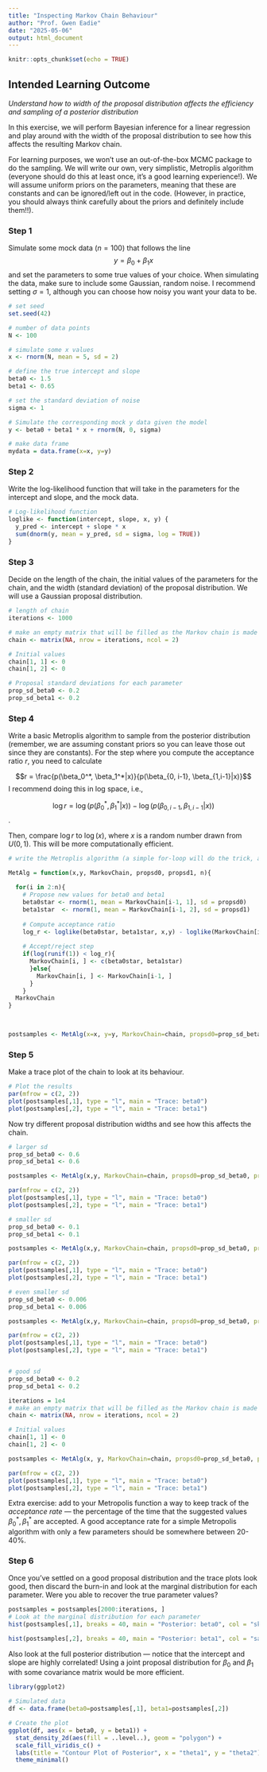 ---
title: "Inspecting Markov Chain Behaviour"
author: "Prof. Gwen Eadie"
date: "2025-05-06"
output: html_document
---

```{r setup, include=FALSE}
knitr::opts_chunk$set(echo = TRUE)
```

## Intended Learning Outcome 

_Understand how to width of the proposal distribution affects the efficiency and sampling of a posterior distribution_


In this exercise, we will perform Bayesian inference for a linear regression and play around with the width of the proposal distribution to see how this affects the resulting Markov chain. 

For learning purposes, we won't use an out-of-the-box MCMC package to do the sampling. We will write our own, very simplistic, Metroplis algorithm (everyone should do this at least once, it's a good learning experience!). We will assume uniform priors on the parameters, meaning that these are constants and can be ignored/left out in the code. (However, in practice, you should always think carefully about the priors and definitely include them!!).

### Step 1

Simulate some mock data ($n=100$) that follows the line $$y = \beta_0 + \beta_1 x$$ and set the parameters to some true values of your choice. When simulating the data, make sure to include some Gaussian, random noise. I recommend setting $\sigma=1$, although you can choose how noisy you want your data to be.

```{r}
# set seed
set.seed(42)

# number of data points
N <- 100

# simulate some x values
x <- rnorm(N, mean = 5, sd = 2)

# define the true intercept and slope
beta0 <- 1.5
beta1 <- 0.65

# set the standard deviation of noise
sigma <- 1

# Simulate the corresponding mock y data given the model
y <- beta0 + beta1 * x + rnorm(N, 0, sigma)

# make data frame
mydata = data.frame(x=x, y=y)
```


### Step 2

Write the log-likelihood function that will take in the parameters for the intercept and slope, and the mock data. 

```{r}
# Log-likelihood function
loglike <- function(intercept, slope, x, y) {
  y_pred <- intercept + slope * x
  sum(dnorm(y, mean = y_pred, sd = sigma, log = TRUE))
}
```


### Step 3

Decide on the length of the chain, the initial values of the parameters for the chain, and the width (standard deviation) of the proposal distribution. We will use a Gaussian proposal distribution. 

```{r}
# length of chain
iterations <- 1000

# make an empty matrix that will be filled as the Markov chain is made
chain <- matrix(NA, nrow = iterations, ncol = 2)

# Initial values
chain[1, 1] <- 0
chain[1, 2] <- 0

# Proposal standard deviations for each parameter
prop_sd_beta0 <- 0.2
prop_sd_beta1 <- 0.2
```


### Step 4


Write a basic Metroplis algorithm to sample from the posterior distribution (remember, we are assuming constant priors so you can leave those out since they are constants). For the step where you compute the acceptance ratio $r$, you need to calculate

$$r = \frac{p(\beta_0^*, \beta_1^*|x)}{p(\beta_{0, i-1}, \beta_{1,i-1}|x)}$$
I recommend doing this in log space, i.e.,

$$\log{r} = \log{(p(\beta_0^*, \beta_1^*|x))} - \log{(p(\beta_{0, i-1}, \beta_{1,i-1}|x))}$$.


Then, compare $\log{r}$ to $\log{(x)}$, where $x$ is a random number drawn from $U(0,1)$. This will be more computationally efficient.


```{r}
# write the Metroplis algorithm (a simple for-loop will do the trick, and should be very quick for this model)

MetAlg = function(x,y, MarkovChain, propsd0, propsd1, n){
  
  for(i in 2:n){
    # Propose new values for beta0 and beta1
    beta0star <- rnorm(1, mean = MarkovChain[i-1, 1], sd = propsd0)
    beta1star  <- rnorm(1, mean = MarkovChain[i-1, 2], sd = propsd1)
  
    # Compute acceptance ratio
    log_r <- loglike(beta0star, beta1star, x,y) - loglike(MarkovChain[i-1,1], MarkovChain[i-1, 2], x,y)
  
    # Accept/reject step
    if(log(runif(1)) < log_r){
      MarkovChain[i, ] <- c(beta0star, beta1star)
      }else{
        MarkovChain[i, ] <- MarkovChain[i-1, ]
      }
    }
  MarkovChain
}
  


postsamples <- MetAlg(x=x, y=y, MarkovChain=chain, propsd0=prop_sd_beta0, propsd1 = prop_sd_beta1, n=iterations)
```


### Step 5


Make a trace plot of the chain to look at its behaviour.

```{r}
# Plot the results
par(mfrow = c(2, 2))
plot(postsamples[,1], type = "l", main = "Trace: beta0")
plot(postsamples[,2], type = "l", main = "Trace: beta1")

```


Now try different proposal distribution widths and see how this affects the chain. 
```{r}
# larger sd
prop_sd_beta0 <- 0.6
prop_sd_beta1 <- 0.6

postsamples <- MetAlg(x,y, MarkovChain=chain, propsd0=prop_sd_beta0, propsd1 = prop_sd_beta1, n=iterations)

par(mfrow = c(2, 2))
plot(postsamples[,1], type = "l", main = "Trace: beta0")
plot(postsamples[,2], type = "l", main = "Trace: beta1")

# smaller sd
prop_sd_beta0 <- 0.1
prop_sd_beta1 <- 0.1

postsamples <- MetAlg(x,y, MarkovChain=chain, propsd0=prop_sd_beta0, propsd1 = prop_sd_beta1, n=iterations)

par(mfrow = c(2, 2))
plot(postsamples[,1], type = "l", main = "Trace: beta0")
plot(postsamples[,2], type = "l", main = "Trace: beta1")

# even smaller sd
prop_sd_beta0 <- 0.006
prop_sd_beta1 <- 0.006

postsamples <- MetAlg(x,y, MarkovChain=chain, propsd0=prop_sd_beta0, propsd1 = prop_sd_beta1, n=iterations)

par(mfrow = c(2, 2))
plot(postsamples[,1], type = "l", main = "Trace: beta0")
plot(postsamples[,2], type = "l", main = "Trace: beta1")


# good sd
prop_sd_beta0 <- 0.2
prop_sd_beta1 <- 0.2

iterations = 1e4
# make an empty matrix that will be filled as the Markov chain is made
chain <- matrix(NA, nrow = iterations, ncol = 2)

# Initial values
chain[1, 1] <- 0
chain[1, 2] <- 0

postsamples <- MetAlg(x, y, MarkovChain=chain, propsd0=prop_sd_beta0, propsd1 = prop_sd_beta1, n=iterations)

par(mfrow = c(2, 2))
plot(postsamples[,1], type = "l", main = "Trace: beta0")
plot(postsamples[,2], type = "l", main = "Trace: beta1")

```


Extra exercise: add to your Metropolis function a way to keep track of the _acceptance rate_ --- the percentage of the time that the suggested values $\beta_0^*,\beta_1^*$ are accepted. A good acceptance rate for a simple Metropolis algorithm with only a few parameters should be somewhere between 20-40\%.

### Step 6

Once you've settled on a good proposal distribution and the trace plots look good, then discard the burn-in and look at the marginal distribution for each parameter. Were you able to recover the true parameter values? 

```{r}
postsamples = postsamples[2000:iterations, ]
# Look at the marginal distribution for each parameter
hist(postsamples[,1], breaks = 40, main = "Posterior: beta0", col = "skyblue")

hist(postsamples[,2], breaks = 40, main = "Posterior: beta1", col = "salmon")

```


Also look at the full posterior distribution --- notice that the intercept and slope are highly correlated! Using a joint proposal distribution for $\beta_0$ and $\beta_1$ with some covariance matrix would be more efficient.

```{r}
library(ggplot2)

# Simulated data
df <- data.frame(beta0=postsamples[,1], beta1=postsamples[,2])

# Create the plot
ggplot(df, aes(x = beta0, y = beta1)) +
  stat_density_2d(aes(fill = ..level..), geom = "polygon") +
  scale_fill_viridis_c() +
  labs(title = "Contour Plot of Posterior", x = "theta1", y = "theta2") +
  theme_minimal()


```

